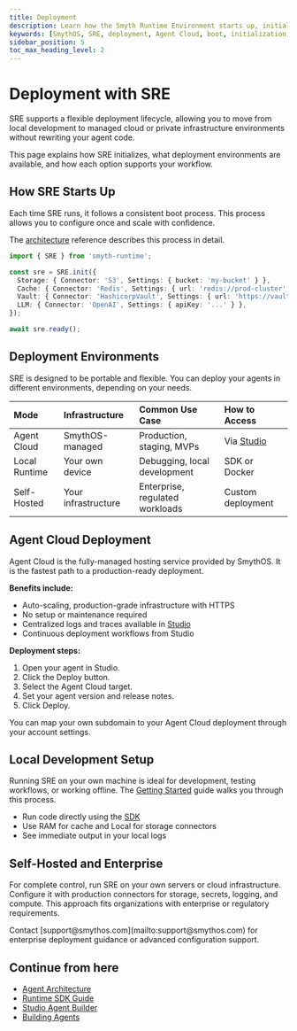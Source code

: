```yaml
---
title: Deployment
description: Learn how the Smyth Runtime Environment starts up, initializes, and scales from development to production, including managed cloud options.
keywords: [SmythOS, SRE, deployment, Agent Cloud, boot, initialization, scaling, production, development]
sidebar_position: 5
toc_max_heading_level: 2
---
```


# Deployment with SRE

SRE supports a flexible deployment lifecycle, allowing you to move from local development to managed cloud or private infrastructure environments without rewriting your agent code.

<InfoCallout title="What this covers">
This page explains how SRE initializes, what deployment environments are available, and how each option supports your workflow.
</InfoCallout>

<Spacer size="md" />

## How SRE Starts Up

Each time SRE runs, it follows a consistent boot process. This process allows you to configure once and scale with confidence.

The [architecture](/docs/agent-runtime/architecture) reference describes this process in detail.

```typescript
import { SRE } from 'smyth-runtime';

const sre = SRE.init({
  Storage: { Connector: 'S3', Settings: { bucket: 'my-bucket' } },
  Cache: { Connector: 'Redis', Settings: { url: 'redis://prod-cluster' } },
  Vault: { Connector: 'HashicorpVault', Settings: { url: 'https://vault.company.com' } },
  LLM: { Connector: 'OpenAI', Settings: { apiKey: '...' } },
});

await sre.ready();
```

<Spacer size="md" />

## Deployment Environments

SRE is designed to be portable and flexible. You can deploy your agents in different environments, depending on your needs.

| Mode             | Infrastructure         | Common Use Case                  | How to Access         |
| :--------------- | :--------------------- | :------------------------------- | :-------------------- |
| Agent Cloud      | SmythOS-managed        | Production, staging, MVPs        | Via [Studio](/docs/agent-studio/overview) |
| Local Runtime    | Your own device        | Debugging, local development     | SDK or Docker         |
| Self-Hosted      | Your infrastructure    | Enterprise, regulated workloads  | Custom deployment     |

<Spacer size="md" />

## Agent Cloud Deployment

Agent Cloud is the fully-managed hosting service provided by SmythOS. It is the fastest path to a production-ready deployment.

**Benefits include:**
- Auto-scaling, production-grade infrastructure with HTTPS
- No setup or maintenance required
- Centralized logs and traces available in [Studio](/docs/agent-studio/overview)
- Continuous deployment workflows from Studio

**Deployment steps:**
1. Open your agent in Studio.
2. Click the Deploy button.
3. Select the Agent Cloud target.
4. Set your agent version and release notes.
5. Click Deploy.

<InfoCallout title="Use a custom subdomain">
You can map your own subdomain to your Agent Cloud deployment through your account settings.
</InfoCallout>

<Spacer size="md" />

## Local Development Setup

Running SRE on your own machine is ideal for development, testing workflows, or working offline. The [Getting Started](/docs/agent-runtime/getting-started) guide walks you through this process.

- Run code directly using the [SDK](/docs/agent-runtime/sdk-guide)
- Use RAM for cache and Local for storage connectors
- See immediate output in your local logs

<Spacer size="md" />

## Self-Hosted and Enterprise

For complete control, run SRE on your own servers or cloud infrastructure. Configure it with production connectors for storage, secrets, logging, and compute. This approach fits organizations with enterprise or regulatory requirements.

<InfoCallout title="Need help with this setup?">
Contact [support@smythos.com](mailto:support@smythos.com) for enterprise deployment guidance or advanced configuration support.
</InfoCallout>

<Spacer size="md" />

## Continue from here

- [Agent Architecture](/docs/agent-runtime/architecture)
- [Runtime SDK Guide](/docs/agent-runtime/sdk-guide)
- [Studio Agent Builder](/docs/agent-studio/overview)
- [Building Agents](/docs/agent-runtime/building-agents)
